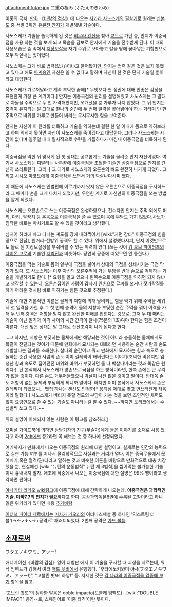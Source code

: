 attachment:futae.jpg
二重の極み (ふたえのきわみ)

이중의 극치. [[만화]] 《[[바람의 검심]]》에 나오는 [[사가라 사노스케]]의 [[필살기]]로 원래는 [[십본도]] 중 서열 3위인 [[유큐잔 안지]]가 개발해낸 기술이다.

사노스케가 기술을 습득하게 된 것은 [[히무라 켄신]]을 찾아 [[교토]]로 가던 중, 안지가 이중극점을 사용 하는 것을 보게 되고 목숨을 담보로 안지에게 기술을 전수받게 된다. 이 때의 사용모습은 숲 속에서 [[지장보살]]을 자기 주위로 모아놓고 칼을 땅에 꽂아넣는 기합만으로 모두 박살내는 짓이었다.

사노스케는 그게 바로 법력(法力)이냐고 물어봤지만, 안지는 법력 같은 것은 보지 못했고 있다고 해도 [[파계승]]인 자신은 쓸 수 없다고 말하며 자신이 한 것은 단지 기술일 뿐이라고 대답한다.

사노스케가 가르쳐달라고 계속 부탁한 끝에[* 무엇보다 현 정권에 대해 안좋은 감정을 표현한게 가장 큰 계기이다.] 안지는 이중극점의 원리를 설명해줬고 사노스케는 그 말대로 차돌을 주먹으로 두 번 가격해봤지만, 쪼개졌을 뿐 가루가 나지 않았다. 그 뒤 안지는 충격이 유지되는 말 그대로 찰나의 순간에 두 번째 일격을 꽂아넣어야 하는 거라며 단 한 주먹으로 바위를 가루로 만들어 버리는 무시무시한 힘을 보여준다.

안지는 자신이 이 원리를 터득하고 기술을 익히는데 걸린 한 달 이내에 몸으로 익혀보라고 하며 익히지 못하면 자신이 사노스케를 죽이겠다고 대답한다. 그러나 사노스케는 시간이 없다며 일주일 내내 필사적으로 수련을 거듭하다가 마침내 이중극점을 터득하게 된다.

이중극점을 익힌 뒤 맞서게 된 첫 상대는 공교롭게도 기술을 물려준 안지 자신이였다. 여기서 사노스케는 피말리는 사투끝에 이중극점을 초월한 기술인 삼중극점으로 안지를 간신히 쓰러트린다. 그러나 그 대가로 사노스케의 오른손의 뼈도 완전히 나가게 되었다. 그리고 [[시시오 마코토]]에게 이중극점을 쓰면서 거의 박살나다시피 했다.

이 때문에 사노스케는 인벌편에 이르기까지 낫지 않은 오른손으로 이중극점을 구사하느라 그 때마다 손을 크게 다치게 되었지만, 우연한 계기로 자신만의 이중극점을 쓰는 방법을 알게 되었다. 

사노스케는 오른손으로 쓰는 이중극점은 완성하였으나, 전수자인 안지는 주먹 외에도 머리, 다리, 팔꿈치 등 온몸으로 이중극점을 쓸 수 있으며 몸에 부담도 가지 않았다.사노가 짐작한 바로는 박치기로도 할 수 있을 것이라고 생각했다.

심지어 허리에 차고 다니는 계도를 땅에 내려찍어서 [wiki:"지면 강타" 이중극점의 힘을 땅으로 전달], 원거리-전방위 공격도 할 수 있다. 위에서 설명했다시피, 단지 이것만으로도 돌로 된 지장보살상을 부숴버릴 수 있는 위력이 있다.(쓰는 것이 [[킹 오브 파이터즈]]의 [[다이몬 고로]]의 기술인 [[지뢰진]]과 비슷하다. 당연히 공중에 떠있으면 안 통한다.)

이중극점을 막는 기술로 몸의 일부에 극점을 넣어서 상대의 극점을 상쇄시키는 극점 막기가 있다. 또 사노스케는 이후 자신의 오른주먹에 가는 부담을 반대 손으로 억제하는 기술을 개발하기도 한다. [* 요령을 알고 있으니 왼쪽손으로 이중극점을 익히면 되지 않냐고 생각할 수 있는데, 오른손잡이인 사람이 갑자기 왼손으로 글씨를 쓰거나 젓가락질를 하기 어려운 것처럼 바로 익히기는 힘든 것으로 추정된다.]

기술에 대한 기본적인 이론은 물체의 저항에 의해 낭비되는 힘을 막기 위해 주먹을 세워서 첫 일격을 가한 후 그 첫 번째 충격이 돌의 저항과 부딪힌 순간 주먹을 꺾어 이격을 가해 두 번째 충격은 저항을 받지 않고 완전한 피해를 입힌다는 것으로, 그저 두 대 때리는 기술이 아닌 일격과 이격 사이의 시간 간격이 찰나(75분의 1초)여야 한다는 힘든 조건이 따른다. 대신 맞은 상대는 말 그대로 산산조각이 나게 된다고 한다.

...고 하지만, 저항은 부딪히는 물체에게만 해당되는 것이 아니라 충돌하는 물체에게도 똑같이 전달되는 것이기 때문에 만화에서 묘사되는 대로라면 사용하는 순간 사람의 손도 개발살나는 결과를 초래한다. 찰나의 순간이고 뭐고 만화에서 묘사하는 힘과 속도로 충돌하는 순간 사용한 사람의 손도 이미 걸레짝이 돼버린다는 이야기(조악한 비유지만 엄청난 힘과 속도로 집어던진 바위와 바위가 부딪히면 둘 다 박살나버리는 것과 똑같은 원리다;). 단 본작에서 사노스케가 양손으로 극점을 하는 방식이라면, 한쪽 손에는 큰 무리가 없을 것이다. 다른 손도 거두어들였으니 박살이 나진 않을 것이고 말이다. 반대쪽 손도 저항이 없는 물체와 부딪히게 되니까 말이다. 하지만 이미 본작에서 사노스케의 손은 걸레짝이 되었으니... 맷집 하나는 켄신도 인정한[* 용퇴섬 제대로 맞고 안쓰러진게 처음이라 말했다.] 사노스케가 버티지 못할 정도의 부담이 가는 것을 보면 초인적인 체력도 없이 요령만으로 쓸 수 있는 기술도 아니라는걸 알 수 있다. ~~하지만 [[토리코]]에서는 수십발씩 쏘고 있다.~~

위의 설명이 이해되지 않는 사람은 이 링크를 참조하라.[http://blog.naver.com/jyw0012/40027370347]

오피셜 가이드북에 의하면 담당기자의 친구(무술가)에게 들은 이야기를 소재로 사용 했다고 하며 [[2ch]]에서 중2라면 꼭 해보는 것 중 하나에 선정되었다.

여기까지가 만화에서 나오는 이중극점의 원리에 대한 설명이고, 실제로는 인간의 능력으로 실현 가능 여부를 떠나서 물리학적으로 사실과는 거리가 멀다. 이는 중국무술에서 끊어치기,혹은 절격/권/타라고 말하는 것과 비슷한 이론을 바탕으로 만화적으로 대충 치장했을 뿐, 현실에선 [wiki:"뉴턴의 운동법칙" 뉴턴 제 3법칙]을 씹어먹는 불가능한 기술이니 흉내내지 말자. 애초에 작중에서 나오는 이중극점에 대한 설명은 99% 뻥이라고 생각하면 편하다. 

[http://ja.uncyclopedia.info/wiki/%E6%9F%B3%E7%94%B0%E7%90%86%E7%A7%91%E9%9B%84 야나기타 리카오 wiki링크]에 이중극점에 대해 간략하게 나오는데, '''이중극점은 과학적인 기술. 마하7.7의 펀치가 필요'''하다고 한다. 공상과학독본8권에 수록된 고찰이라고 하니 읽은 위키러가 있다면 내용 [[추가바람]]

[[이터널 파이터 제로]]에서는 [[미사카 카오리]]의 이터니스페셜 중 하나인 '익스트림 더블'(→←↙↓↘→+공격)로 패러디되었다. 2번째 공격은 [[가드 불능]]

== [[네타|소재]]로써 ==
フタエノキワミ、アッー!

애니메이션《바람의 검심》영어 더빙판 에서 이 기술을 구사할 때 괴성을 지르는데, 워낙 임팩트가 강해서 여러 [[매드 무비]]에서 유행했다. "후타에노키와미 아-!(フタエノキワミ、アッー!)", "고블린 밧또! 하앙!" 등. 자세한 것은 [[각 나라의 이중극점을 검증해 보기]] 항목을 참고.

'고브린 밧또'의 정확한 발음은 doble impacto(도블레 임빡또)--[wiki:"DOUBLE IMPACT" 응?]--로, 스페인어로 '이중 타격'이란 뜻이다.
